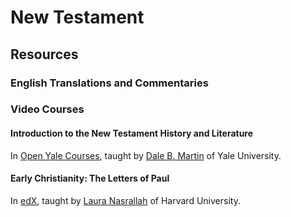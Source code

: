 # New Testament

## Resources

### English Translations and Commentaries

### Video Courses

#### Introduction to the New Testament History and Literature

In [Open Yale Courses](http://oyc.yale.edu/religious-studies/rlst-152), taught by [Dale B. Martin](http://religiousstudies.yale.edu/people/dale-martin) of Yale University. 

#### Early Christianity: The Letters of Paul

In [edX](https://courses.edx.org/courses/HarvardX%2FHDS1544.1x%2F2013_SOND/info), taught by [Laura Nasrallah](http://hds.harvard.edu/people/laura-s-nasrallah) of Harvard University. 
